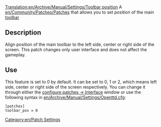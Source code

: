 [[Translation:en/Archive/Manual/Settings/Toolbar position]]
A [[en/Community/Patches/Patches]] that allows you to set position of the main [[en/Manual/Game interface#the-menu-bar|toolbar]]

== Description ==
Align position of the main toolbar to the left side, center or right side of the screen.
This patch changes only user interface and does not affect the gameplay.

== Use ==
This feature is set to 0 by default. It can be set to 0, 1 or 2, which means left side, center or right side of the screen respectively. You can change it through either the [[en/Archive/Manual/Settings/Configuring patches/Interface|configure patches -> Interface]] window or use the following syntax in [[en/Archive/Manual/Settings/Openttd.cfg]]:
<pre>[patches]
toolbar_pos = 0</pre>


[[Category:en/Patch Settings]]